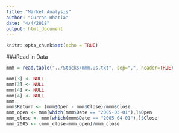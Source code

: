 ```yaml
---
title: "Market Analysis"
author: "Curran Bhatia"
date: "4/4/2018"
output: html_document
---
```


```r
knitr::opts_chunk$set(echo = TRUE)
```
###Read in Data
```r
mmm = read.table("../Stocks/mmm.us.txt", sep=",", header=TRUE)

mmm[3] <- NULL
mmm[3] <- NULL
mmm[4] <- NULL
mmm[4] <- NULL
mmm
mmm$Return <- (mmm$Open - mmm$Close)/mmm$Close
mmm_open <- mmm[which(mmm$Date == "2005-03-01"),]$Open 
mmm_close <- mmm[which(mmm$Date == "2005-04-01"),]$Close
mmm_2005 <- (mmm_close-mmm_open)/mmm_close
```
